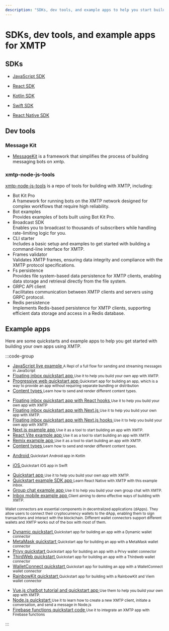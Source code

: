 ```yaml
---
description: "SDKs, dev tools, and example apps to help you start building apps with XMTP"
---
```


# SDKs, dev tools, and example apps for XMTP

## SDKs

- [JavaScript SDK](https://github.com/xmtp/xmtp-js)

- [React SDK](https://github.com/xmtp/xmtp-web/tree/main/packages/react-sdk)

- [Kotlin SDK](https://github.com/xmtp/xmtp-android)

- [Swift SDK](https://github.com/xmtp/xmtp-ios)

- [React Native SDK ](https://github.com/xmtp/xmtp-react-native)

## Dev tools

### Message Kit

- [MessageKit](https://github.com/ephemeraHQ/message-kit) is a framework that simplifies the process of building messaging bots on xmtp.

### xmtp-node-js-tools

[xmtp-node-js-tools](https://github.com/xmtp/xmtp-node-js-tools/tree/main/packages) is a repo of tools for building with XMTP, including:

- Bot Kit Pro  
  A framework for running bots on the XMTP network designed for complex workflows that require high reliability.
- Bot examples  
  Provides examples of bots built using Bot Kit Pro.
- Broadcast SDK  
  Enables you to broadcast to thousands of subscribers while handling rate-limiting logic for you.
- CLI starter  
  Includes a basic setup and examples to get started with building a command-line interface for XMTP.
- Frames validator  
  Validates XMTP frames, ensuring data integrity and compliance with the XMTP protocol specifications.
- Fs persistence  
  Provides file system-based data persistence for XMTP clients, enabling data storage and retrieval directly from the file system.
- GRPC API client  
  Facilitates communication between XMTP clients and servers using GRPC protocol.
- Redis persistence  
  Implements Redis-based persistence for XMTP clients, supporting efficient data storage and access in a Redis database.

## Example apps

Here are some quickstarts and example apps to help you get started with building your own apps using XMTP.

:::code-group

<div data-title="JavaScript">
  <ul className="TabbedList">
    <li>
      <a
        className="vocs_Anchor vocs_Link vocs_Link_accent_underlined vocs_ExternalLink plausible-event-name=Replit"
        href="https://replit.com/@FabrizioGuespe/XMTP-Developer-Quickstart?v=1#index.ts"
      >
        JavaScript live example
      </a>
      <small>
        A Repl of a full flow for sending and streaming messages in JavaScript
      </small>
    </li>
    <li>
      <a
        className="vocs_Anchor vocs_Link vocs_Link_accent_underlined vocs_ExternalLink plausible-event-name=Quickstart"
        href="https://github.com/xmtp/xmtp-quickstart-reactjs"
      >
        Floating inbox quickstart app
      </a>
      <small>Use it to help you build your own app with XMTP.</small>
    </li>
    <li>
      <a
        className="vocs_Anchor vocs_Link vocs_Link_accent_underlined vocs_ExternalLink plausible-event-name=Quickstart"
        href="https://github.com/xmtp/xmtp-quickstart-pwa"
      >
        Progressive web quickstart app
      </a>
      <small>
        Quickstart app for building an app, which is a way to provide an app
        without requiring separate bundling or distribution
      </small>
    </li>
    <li>
      <a
        className="vocs_Anchor vocs_Link vocs_Link_accent_underlined vocs_ExternalLink plausible-event-name=Quickstart"
        href="https://github.com/xmtp/xmtp-quickstart-content-types"
      >
        Content types
      </a>
      <small>Learn how to send and render different content types.</small>
    </li>
  </ul>
</div>

<div data-title="React">
  <ul className="TabbedList">
    <li>
      <a
        className="vocs_Anchor vocs_Link vocs_Link_accent_underlined vocs_ExternalLink plausible-event-name=Quickstart"
        href="https://github.com/xmtp/xmtp-quickstart-hooks"
      >
        Floating inbox quickstart app with React hooks
      </a>
      <small>Use it to help you build your own app with XMTP</small>
    </li>
    <li>
      <a
        className="vocs_Anchor vocs_Link vocs_Link_accent_underlined vocs_ExternalLink plausible-event-name=Quickstart"
        href="https://github.com/xmtp/xmtp-quickstart-reactjs-next"
      >
        Floating inbox quickstart app with Next.js
      </a>
      <small>Use it to help you build your own app with XMTP.</small>
    </li>
    <li>
      <a
        className="vocs_Anchor vocs_Link vocs_Link_accent_underlined vocs_ExternalLink plausible-event-name=Quickstart"
        href="https://github.com/xmtp/xmtp-quickstart-hooks-next"
      >
        Floating inbox quickstart app with Next.js hooks
      </a>
      <small>Use it to help you build your own app with XMTP.</small>
    </li>
    <li>
      <a
        className="vocs_Anchor vocs_Link vocs_Link_accent_underlined vocs_ExternalLink plausible-event-name=Example"
        href="https://github.com/xmtp/xmtp-web/tree/main/examples/nextjs"
      >
        Next.js example app
      </a>
      <small>Use it as a tool to start building an app with XMTP.</small>
    </li>
    <li>
      <a
        className="vocs_Anchor vocs_Link vocs_Link_accent_underlined vocs_ExternalLink plausible-event-name=Example"
        href="https://github.com/xmtp/xmtp-web/tree/main/examples/react-vite"
      >
        React Vite example app
      </a>
      <small>Use it as a tool to start building an app with XMTP.</small>
    </li>
    <li>
      <a
        className="vocs_Anchor vocs_Link vocs_Link_accent_underlined vocs_ExternalLink plausible-event-name=Example"
        href="https://github.com/xmtp/xmtp-web/tree/main/examples/remix"
      >
        Remix example app
      </a>
      <small>Use it as a tool to start building an app with XMTP.</small>
    </li>
    <li>
      <a
        className="vocs_Anchor vocs_Link vocs_Link_accent_underlined vocs_ExternalLink plausible-event-name=Quickstart"
        href="https://github.com/xmtp/xmtp-quickstart-hooks-content-types"
      >
        Content types
      </a>
      <small>Learn how to send and render different content types.</small>
    </li>
  </ul>
</div>

<div data-title="Kotlin">
  <ul className="TabbedList">
    <li>
      <a
        className="vocs_Anchor vocs_Link vocs_Link_accent_underlined vocs_ExternalLink plausible-event-name=Quickstart"
        href="https://github.com/xmtp/xmtp-android"
      >
        Android
      </a>
      <small>Quickstart Android app in Kotlin</small>
    </li>
  </ul>
</div>

<div data-title="Swift">
  <ul className="TabbedList">
    <li>
      <a
        className="vocs_Anchor vocs_Link vocs_Link_accent_underlined vocs_ExternalLink plausible-event-name=Quickstart"
        href="https://github.com/xmtp/xmtp-ios"
      >
        iOS
      </a>
      <small>Quickstart iOS app in Swift</small>
    </li>
  </ul>
</div>

<div data-title="React Native">
  <ul className="TabbedList">
    <li>
      <a
        className="vocs_Anchor vocs_Link vocs_Link_accent_underlined vocs_ExternalLink plausible-event-name=Quickstart"
        href="https://github.com/xmtp/xmtp-quickstart-reactnative"
      >
        Quickstart app
      </a>
      <small>Use it to help you build your own app with XMTP.</small>
    </li>
    <li>
      <a
        className="vocs_Anchor vocs_Link vocs_Link_accent_underlined vocs_ExternalLink plausible-event-name=Quickstart"
        href="https://github.com/xmtp/xmtp-react-native"
      >
        Quickstart example SDK app
      </a>
      <small>Learn React Native with XMTP with this example inbox.</small>
    </li>
    <li>
      <a
        className="vocs_Anchor vocs_Link vocs_Link_accent_underlined vocs_ExternalLink plausible-event-name=Quickstart"
        href="https://github.com/xmtp/xmtp-react-native/tree/main/example"
      >
        Group chat example app
      </a>
      <small>Use it to help you build your own group chat with XMTP.</small>
    </li>
    <li>
      <a
        className="vocs_Anchor vocs_Link vocs_Link_accent_underlined vocs_ExternalLink plausible-event-name=Example"
        href="https://github.com/xmtp-labs/xmtp-inbox-mobile/"
      >
        Inbox mobile example app
      </a>
      <small>Client aiming to demo effective ways of building with XMTP.</small>
    </li>
  </ul>
</div>

<div data-title="Wallet connectors">
  <small>
    Wallet connectors are essential components in decentralized applications
    (dApps). They allow users to connect their cryptocurrency wallets to the
    dApp, enabling them to sign transactions and interact with the blockchain.
    Different wallet connectors support different wallets and XMTP works out of
    the box with most of them.
  </small>
  <ul className="TabbedList">
    <li>
      <a
        className="vocs_Anchor vocs_Link vocs_Link_accent_underlined vocs_ExternalLink plausible-event-name=Quickstart"
        href="https://github.com/xmtp-labs/xmtp-quickstart-dynamic"
      >
        Dynamic quickstart
      </a>
      <small>
        Quickstart app for building an app with a Dynamic wallet connector
      </small>
    </li>
    <li>
      <a
        className="vocs_Anchor vocs_Link vocs_Link_accent_underlined vocs_ExternalLink plausible-event-name=Quickstart"
        href="https://github.com/xmtp-labs/xmtp-quickstart-metamask"
      >
        MetaMask quickstart
      </a>
      <small>
        Quickstart app for building an app with a MetaMask wallet connector
      </small>
    </li>
    <li>
      <a
        className="vocs_Anchor vocs_Link vocs_Link_accent_underlined vocs_ExternalLink plausible-event-name=Quickstart"
        href="https://github.com/xmtp-labs/xmtp-quickstart-privy"
      >
        Privy quickstart
      </a>
      <small>
        Quickstart app for building an app with a Privy wallet connector
      </small>
    </li>
    <li>
      <a
        className="vocs_Anchor vocs_Link vocs_Link_accent_underlined vocs_ExternalLink plausible-event-name=Quickstart"
        href="https://github.com/xmtp-labs/xmtp-quickstart-thirdweb"
      >
        ThirdWeb quickstart
      </a>
      <small>
        Quickstart app for building an app with a Thirdweb wallet connector
      </small>
    </li>
    <li>
      <a
        className="vocs_Anchor vocs_Link vocs_Link_accent_underlined vocs_ExternalLink plausible-event-name=Quickstart"
        href="https://github.com/xmtp-labs/xmtp-quickstart-walletconnect"
      >
        WalletConnect quickstart
      </a>
      <small>
        Quickstart app for building an app with a WalletConnect wallet connector
      </small>
    </li>
    <li>
      <a
        className="vocs_Anchor vocs_Link vocs_Link_accent_underlined vocs_ExternalLink plausible-event-name=Quickstart"
        href="https://github.com/xmtp-labs/quickstart-rainbowkit"
      >
        RainbowKit quickstart
      </a>
      <small>
        Quickstart app for building with a RainbowKit and Viem wallet connector
      </small>
    </li>
  </ul>
</div>

<div data-title="Others">
  <ul className="TabbedList">
    <li>
      <a
        className="vocs_Anchor vocs_Link vocs_Link_accent_underlined vocs_ExternalLink plausible-event-name=Quickstart"
        href="https://github.com/xmtp/xmtp-quickstart-vuejs"
      >
        Vue.js chatbot tutorial and quickstart app
      </a>
      <small>Use them to help you build your own app with XMTP.</small>
    </li>
    <li>
      <a
        className="vocs_Anchor vocs_Link vocs_Link_accent_underlined vocs_ExternalLink plausible-event-name=Quickstart"
        href="https://github.com/xmtp/xmtp-quickstart-node"
      >
        Node.js quickstart
      </a>
      <small>
        Use it to learn how to create a new XMTP client, initiate a
        conversation, and send a message in Node.js
      </small>
    </li>
    <li>
      <a
        className="vocs_Anchor vocs_Link vocs_Link_accent_underlined vocs_ExternalLink plausible-event-name=Quickstart"
        href="https://github.com/xmtp/xmtp-quickstart-firebase-functions"
      >
        Firebase functions quickstart code
      </a>
      <small>Use it to integrate an XMTP app with Firebase functions</small>
    </li>
  </ul>
</div>

:::
